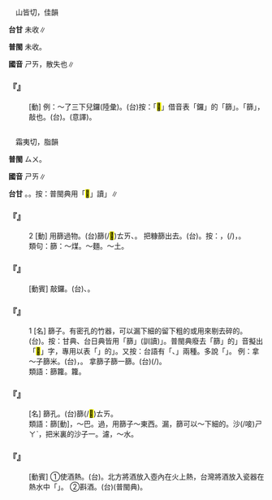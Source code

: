 
=={{ruby|<mark>&#xf8ffb;</mark>|ㄕㄞ}}==

　山皆切，佳韻

'''台甘''' 未收∥

'''普閩''' 未收。

'''國音''' <rt>ㄕㄞ</rt>，散失也∥

    

==='''『{{ruby|<mark>&#xf8ffb;</mark>|ㄕㄞ}}』'''===
: [動] 例：～了三下兒鑼(陸彙)。(台)按：「<mark>&#xf8ffb;</mark>」借音表「{{ruby|篩|ㄕㄞ}}鑼」的「篩」。「篩」，敲也。(台){{ruby|拍|ㄆㄚㆷ}}{{ruby|三|ㄙㆩ}}{{ruby|下|·ㆤ˫}}{{ruby|鑼|ㄌㄜˊ}}。(意譯){{ruby|拍|ㄆㄚㆷ}}{{ruby|鑼|ㄌㄜˊ}}{{ruby|拍|ㄆㄚㆷ}}{{ruby|三|ㄙㆩ}}{{ruby|下|·ㆤ˫}}。
    

=={{ruby|篩|ㄕㄞ}}==

　霜夷切，脂韻

'''普閩''' <rt>ㄙㄨ</rt>。

'''國音''' <rt>ㄕㄞ</rt>∥

'''台甘''' {{ruby|(文)|ㄙㄞ}}{{ruby|、|ㄙㄨ}}。{{ruby|(語)|ㄊㄞ}}。按：普閩典用「<mark>&#xffe47;</mark>」讀{{ruby|「|ㄊㄞ}}」∥

    

==='''『{{ruby|篩|ㄕㄞ}}』'''===
:2  [動] 用篩過物。(台)篩(/<mark>&#xffe47;</mark>)<rt>ㄊㄞ</rt>、{{ruby|用|ㄧㆲ˫}}{{ruby|篩|ㄊㄞ}}{{ruby|篩|ㄊㄞ}}{{ruby|物|ㄇㆭㆷ ͘/ㄇㄧㆷ ͘}}。 把糠篩出去。(台){{ruby|篩|ㄊㄞ}}{{ruby|米|ㆠㄧˋ}}{{ruby|糠|ㄎㆭ}}{{ruby|出|ㄘㄨㆵ}}{{ruby|去|·ㄎㄧ˪}}。按：{{ruby|米|ㆠㄧˋ}}{{ruby|舂|ㄐㄧㄥ}}{{ruby|白|ㄅㆤㆷ ͘}}{{ruby|然|ㆢㄧㄢˊ/ㄌㄧㄢˊ}}{{ruby|後|ㄠ˫}}{{ruby|過|ㄍㆤ˪/ㄍㄨㆤ˪}}{{ruby|篩|ㄊㄞ}}，{{ruby|漏|ㄌㄠ˫}}{{ruby|落|ㄌㄜㆷ ͘}}{{ruby|糠|ㄎㆭ}}{{ruby|粉|ㄏㄨㄣˋ}}(/{{ruby|幼|ㄧㄨ˪}}{{ruby|糠|ㄎㆭ}})，{{ruby|留|ㄌㄠˊ}}{{ruby|白|ㄅㆤㆷ ͘}}{{ruby|米|ㆠㄧˋ}}。
:
:類句：篩：～煤。～麵。～土。
:
    

==='''『{{ruby|篩|ㄕㄞ}}{{ruby|鑼|ㄌㄨㄛˊ}}』'''===
: [動賓] 敲鑼。(台){{ruby|扑|ㄆㄚㆷ}}{{ruby|鑼|ㄌㄜˊ}}、{{ruby|槓|ㄍㆲ˪}}{{ruby|鑼|ㄌㄜˊ}}。
    

==='''『{{ruby|篩|ㄕㄞ}}』'''===
:1  [名] 篩子。有密孔的竹器，可以漏下細的留下粗的或用來剔去碎的。(台){{ruby|篩|ㄊㄞ}}{{ruby|仔|ㄚ}}。按：甘典、台日典皆用「篩」(訓讀){{ruby|「|ㄊㄞ}}」。普閩典廢去「篩」的{{ruby|「|ㄊㄞ}}」音擬出「<mark>&#xffe47;</mark>」字，專用以表「{{ruby|篩|ㄊㄞ}}{{ruby|米|ㆠㄧˋ}}」的{{ruby|「|ㄊㄞ}}」。又按：台語有「{{ruby|粗|ㄘㆦ}}{{ruby|篩|ㄊㄞ}}、{{ruby|幼|ㄧㄨ˪}}{{ruby|篩|ㄊㄞ}}」兩種。多說「{{ruby|米|ㆠㄧˋ}}{{ruby|篩|ㄊㄞ}}」。 例：拿～子篩米。(台){{ruby|用|ㄧㆲ˫}}{{ruby|米|ㆠㄧˋ}}{{ruby|篩|ㄊㄞ}}，{{ruby|篩|ㄊㄞ}}{{ruby|米|ㆠㄧˋ}}。 拿篩子篩一篩。(台){{ruby|用|ㄧㆲ˫}}{{ruby|篩|ㄊㄞ}}(/{{ruby|<mark>&#xffe47;</mark>|ㄊㄞ}}){{ruby|仔|ㄚ}}{{ruby|篩|ㄊㄞ}}{{ruby|篩|ㄊㄞ}}{{ruby|咧|ㄌㆤ˪}}。
:
:類語：篩籮。籮{{ruby|頭|·ㄊㄡˊ}}。
:
    

==='''『{{ruby|篩|ㄕㄞ}}{{ruby|眼|ㄧㄢˇ}}』'''===
: [名] 篩孔。(台){{ruby|米|ㆠㄧˋ}}篩(/<mark>&#xffe47;</mark>)<rt>ㄊㄞ</rt>{{ruby|丌|ㆤ}}{{ruby|細|ㄙㄨㆤ˪/ㄙㆤ˪}}{{ruby|孔|ㄎㄤ}}。
:類語：篩[動]，～巴。過，用篩子～東西。漏，篩可以～下細的。沙(/唼)<rt>ㄕㄚˋ</rt>，把米裏的沙子{{ruby|沙|ㄕㄚˋ}}一{{ruby|沙|ㄕㄚˋ}}。濾，～水。
:
    

==='''『{{ruby|篩|ㄕㄞ}}{{ruby|酒|ㄐㄧㄡˇ}}』'''===
: [動賓] ①使酒熱。(台){{ruby|溫|ㄨㄣ}}{{ruby|酒|ㄐㄧㄨˋ}}。北方將酒放入壺內在火上熱，台灣將酒放入瓷器在熱水中「{{ruby|溫|ㄨㄣ}}{{ruby|燒|ㄒㄧㄜ}}」。 ②斟酒。(台){{ruby|滕|ㄊㄧㄣˊ}}(普閩典){{ruby|酒|ㄐㄧㄨˋ}}。
    
